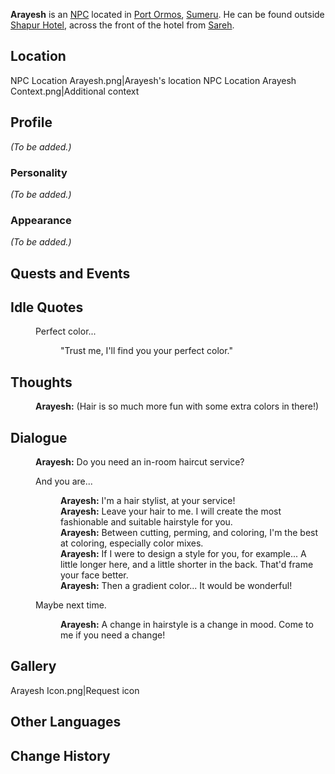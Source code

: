 {{Meta
<!-- Remove this template after adding the missing info -->
|missing_NPC_profile  = yes
}}
{{Character Infobox
|type             = NPC
|image            = NPC Arayesh.png
|realname         = <!-- Optional, if different from in-game name -->
|deceased         =
|region           = Sumeru
|location         = <!-- Where the character appears, if different from Region -->
|affiliation      = 
|title            = Hairdresser

|ancestry         = <!-- Clan/family -->
|father           = 
|mother           = 
|spouse           = 
|sibling          = 
|child            = 
|relative         = 

|voiceEN          = 
|voiceCN          = 
|voiceJP          = 
|dialoguereward   = 
}}
'''Arayesh''' is an [[NPC]] located in [[Port Ormos]], [[Sumeru]]. He can be found outside [[Shapur Hotel]], across the front of the hotel from [[Sareh]].

==Location==
<gallery>
NPC Location Arayesh.png|Arayesh's location
NPC Location Arayesh Context.png|Additional context
</gallery>

==Profile==
<!-- Detailed story/lore information goes here. -->
''(To be added.)''

===Personality===
''(To be added.)''

===Appearance===
<!-- Keep appearance section short and concise. Limit to 2 paragraphs with 3-4 sentences each. -->
''(To be added.)''

==Quests and Events==
{{Quests and Events}}

==Idle Quotes==
{{Dialogue start}}
: {{DIcon|Idle}} Perfect color...
:: {{A|VO Arayesh 01.ogg}} "Trust me, I'll find you your perfect color."
{{Dialogue end}}

==Thoughts==
{{All Schemes to Know Explanation|name=Arayesh}}
{{Dialogue start}}
:{{A|VO Arayesh All Schemes to Know 01.ogg}} '''Arayesh:''' (Hair is so much more fun with some extra colors in there!)
{{Dialogue end}}

==Dialogue==
{{Dialogue start}}
:'''Arayesh:''' Do you need an in-room haircut service?
:{{DIcon}} And you are...
::'''Arayesh:''' I'm a hair stylist, at your service!
::'''Arayesh:''' Leave your hair to me. I will create the most fashionable and suitable hairstyle for you.
::'''Arayesh:''' Between cutting, perming, and coloring, I'm the best at coloring, especially color mixes.
::'''Arayesh:''' If I were to design a style for you, for example... A little longer here, and a little shorter in the back. That'd frame your face better.
::'''Arayesh:''' Then a gradient color... It would be wonderful!
:{{DIcon}} Maybe next time.
::'''Arayesh:''' A change in hairstyle is a change in mood. Come to me if you need a change!
{{Dialogue end}}
<!--
==Event Dialogue==
===Event Name===
{{Dialogue start}}
:'''{{subst:PAGENAME}}:'''
{{Dialogue end}}

==Trivia==
* 
-->
==Gallery==
<gallery>
Arayesh Icon.png|Request icon
</gallery>

==Other Languages==
{{Other Languages
|default_hidden = 1
|en      = Arayesh
|zhs     = 阿拉耶什
|zhs_rm  = Ālāyēshí
|zht     = 阿拉耶什
|zht_rm  = Ālāyēshí
|ja      = アライェシュ
|ja_rm   = Arayeshu
|ko      = 아라예쉬
|ko_rm   = Arayeswi
|es      = Arayesh
|fr      = Arayesh
|ru      = Араеш
|th      = Arayesh
|vi      = Arayesh
|de      = Arayesh
|id      = Arayesh
|pt      = Arayesh
|tr      = Arayesh
|it      = Arayesh
}}

==Change History==
{{Change History|3.0}}
<!--
==References==
{{Reflist}}
-->